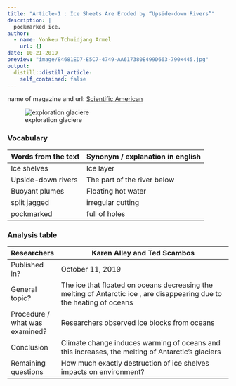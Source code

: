 ```yaml
---
title: "Article-1 : Ice Sheets Are Eroded by “Upside-down Rivers”"
description: |
  pockmarked ice.
author:
  - name: Yonkeu Tchuidjang Armel
    url: {}
date: 10-21-2019
preview: "image/84681ED7-E5C7-4749-AA617380E499D663-790x445.jpg"
output:
  distill::distill_article:
    self_contained: false
---
```


name of magazine and url:
[Scientific American](https://www.scientificamerican.com/article/ice-sheets-are-eroded-by-upside-down-rivers/)

![exploration glaciere](image/84681ED7-E5C7-4749-AA617380E499D663-790x445.jpg)



### Vocabulary 

| Words from the text | Synonym / explanation in english |
| ------------------- | -------------------------------- |
| Ice shelves         | Ice layer                        |
| Upside-down rivers  | The part of the river below      |
| Buoyant plumes      | Floating hot water               |
| split jagged        | irregular cutting                |
| pockmarked          | full of holes                    |

### Analysis table 

| Researchers                    | Karen Alley and Ted Scambos                                                                                            |
| ------------------------------ | ---------------------------------------------------------------------------------------------------------------------- |
| Published in?                    | October 11, 2019                                                                                                       |
| General topic?                 | The ice that floated on oceans decreasing the melting of Antarctic ice , are disappearing due to the heating of oceans |
| Procedure / what was examined? | Researchers observed ice blocks from oceans                                                                            |
| Conclusion                     | Climate change induces warming of oceans and this increases, the melting of Antarctic's glaciers                       |
| Remaining questions            | How much exactly destruction of ice shelves impacts on environment?                                                    |




